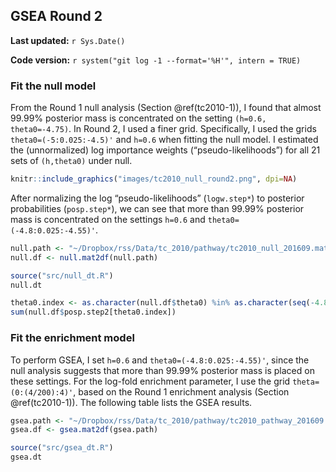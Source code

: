 ## GSEA Round 2 {#tc2010-2}

**Last updated:** `r Sys.Date()`

**Code version:** `r system("git log -1 --format='%H'", intern = TRUE)`

### Fit the null model

From the Round 1 null analysis (Section \@ref(tc2010-1)), I found that almost 99.99% posterior mass is concentrated on the setting `(h=0.6, theta0=-4.75)`. In Round 2, I used a finer grid. Specifically, I used the grids `theta0=(-5:0.025:-4.5)'` and `h=0.6` when fitting the null model. I estimated the (unnormalized) log importance weights ("pseudo-likelihoods") for all 21 sets of `(h,theta0)` under null.

```r
knitr::include_graphics("images/tc2010_null_round2.png", dpi=NA)
```

After normalizing the log "pseudo-likelihoods" (`logw.step*`) to posterior probabilities (`posp.step*`), we can see that more than 99.99% posterior mass is concentrated on the settings `h=0.6` and `theta0=(-4.8:0.025:-4.55)'`.
```r
null.path <- "~/Dropbox/rss/Data/tc_2010/pathway/tc2010_null_201609.mat"
null.df <- null.mat2df(null.path)
```

```r
source("src/null_dt.R")
null.dt
```

```r
theta0.index <- as.character(null.df$theta0) %in% as.character(seq(-4.8,-4.55,by=0.025)) 
sum(null.df$posp.step2[theta0.index]) 
```

### Fit the enrichment model

To perform GSEA, I set `h=0.6` and `theta0=(-4.8:0.025:-4.55)'`, since the null analysis suggests that more than 99.99% posterior mass is placed on these settings. For the log-fold enrichment parameter, I use the grid `theta=(0:(4/200):4)'`, based on the Round 1 enrichment analysis (Section \@ref(tc2010-1)). The following table lists the GSEA results. 
```r
gsea.path <- "~/Dropbox/rss/Data/tc_2010/pathway/tc2010_pathway_201609.mat"
gsea.df <- gsea.mat2df(gsea.path) 
```

```r
source("src/gsea_dt.R")
gsea.dt
```


